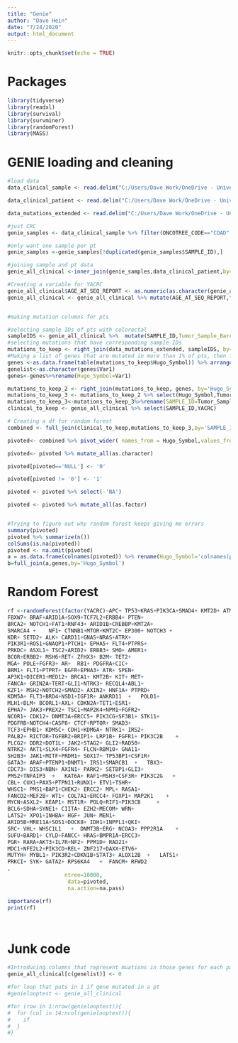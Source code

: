 ```yaml
---
title: "Genie"
author: "Dave Hein"
date: "7/24/2020"
output: html_document
---
```


```r
knitr::opts_chunk$set(echo = TRUE)
```


# Packages
```r
library(tidyverse)
library(readxl)
library(survival)
library(survminer)
library(randomForest)
library(MASS)
```


# GENIE loading and cleaning 
```r
#load data
data_clinical_sample <- read.delim("C:/Users/Dave Work/OneDrive - University of Texas Southwestern/CBio Portal/First Cbioportal Project/GENIE_and_TCGA/data_clinical_sample.txt", comment.char="#")

data_clinical_patient <- read.delim("C:/Users/Dave Work/OneDrive - University of Texas Southwestern/CBio Portal/First Cbioportal Project/GENIE_and_TCGA/data_clinical_patient.txt", comment.char="#")

data_mutations_extended <- read.delim("C:/Users/Dave Work/OneDrive - University of Texas Southwestern/CBio Portal/First Cbioportal Project/GENIE_and_TCGA/data_mutations_extended.txt")

#just CRC
genie_samples <- data_clinical_sample %>% filter(ONCOTREE_CODE=="COAD" | ONCOTREE_CODE=="READ") 

#only want one sample per pt
genie_samples <-genie_samples[!duplicated(genie_samples$SAMPLE_ID),]

#joining sample and pt data
genie_all_clinical <-inner_join(genie_samples,data_clinical_patient,by="PATIENT_ID")

#Creating a variable for YACRC
genie_all_clinical$AGE_AT_SEQ_REPORT <- as.numeric(as.character(genie_all_clinical$AGE_AT_SEQ_REPORT))
genie_all_clinical <- genie_all_clinical %>% mutate(AGE_AT_SEQ_REPORT,YACRC= ifelse(AGE_AT_SEQ_REPORT<50,1,0))


#making mutation columns for pts

#selecting sample IDs of pts with colorectal
sampleIDS <- genie_all_clinical %>%  mutate(SAMPLE_ID,Tumor_Sample_Barcode=SAMPLE_ID) %>% select(Tumor_Sample_Barcode)
#selecting mutations that have corresponding sample IDs
mutations_to_keep <- right_join(data_mutations_extended, sampleIDS, by='Tumor_Sample_Barcode')
#Making a list of genes that are mutated in more than 1% of pts, then filtering 
genes <-as.data.frame(table(mutations_to_keep$Hugo_Symbol)) %>% arrange(desc(Freq)) %>% filter(Freq>56)
genelist<-as.character(genes$Var1)
genes<-genes%>%rename(Hugo_Symbol=Var1)

mutations_to_keep_2 <- right_join(mutations_to_keep, genes, by='Hugo_Symbol')
mutations_to_keep_3 <- mutations_to_keep_2 %>% select(Hugo_Symbol,Tumor_Sample_Barcode)
mutations_to_keep_3<-mutations_to_keep_3%>%rename(SAMPLE_ID=Tumor_Sample_Barcode)
clinical_to_keep <- genie_all_clinical %>% select(SAMPLE_ID,YACRC)

# Creating a df for random forest 
combined <- full_join(clinical_to_keep,mutations_to_keep_3,by='SAMPLE_ID')

pivoted<- combined %>% pivot_wider( names_from = Hugo_Symbol,values_from = Hugo_Symbol)

pivoted<- pivoted %>% mutate_all(as.character)

pivoted[pivoted=='NULL'] <- '0'

pivoted[pivoted != '0'] <- '1' 

pivoted <- pivoted %>% select(-'NA')

pivoted <- pivoted %>% mutate_all(as.factor)


#Trying to figure out why random forest keeps giving me errors
summary(pivoted)
pivoted %>% summarize(n())
colSums(is.na(pivoted))
pivoted <- na.omit(pivoted)
a = as.data.frame(colnames(pivoted)) %>% rename(Hugo_Symbol='colnames(pivoted)')%>%mutate(a=1)
b=full_join(a,genes,by='Hugo_Symbol')


```



# Random Forest 
```r

rf <-randomForest(factor(YACRC)~APC+ TP53+KRAS+PIK3CA+SMAD4+ KMT2D+ ATM+
FBXW7+ BRAF+ARID1A+SOX9+TCF7L2+ERBB4+ PTEN+ 
BRCA2+ NOTCH1+FAT1+RNF43+ ARID1B+CREBBP+KMT2A+
SMARCA4 +    NF1+ CTNNB1+MTOR+KMT2C+ EP300+ NOTCH3 +
KDR+ SETD2+ ALK+ CARD11+GNAS+NRAS+ATRX+ 
PIK3R1+ROS1+GNAQP1+PTCH1+ EPHA5+ FLT4+PTPRS+
PRKDC+ ASXL1+ TSC2+ARID2+ ERBB3+ SMO+ AMER1+
BCOR+ERBB2+ MSH6+RET+ ZFHX3+ B2M+ TET2+ 
MGA+ POLE+FGFR3+ AR+  RB1+ PDGFRA+CIC+
BRM1+ FLT1+PTPRT+ EGFR+EPHA3+ ATR+ SPEN+ 
AP3K1+DICER1+MED12+ BRCA1+ KMT2B+ KIT+ MET+
FANCA+ GRIN2A+TERT+GLI1+NTRK3+ RECQL4+ABL1+ 
KZF1+ MSH2+NOTCH2+SMAD2+ AXIN2+ HNF1A+ PTPRD+
KDM5A+ FLT3+BRD4+NSD1+IGF1R+ ANKRD11  +   POLD1+
MLH1+BLM+ BCORL1+AXL+ CDKN2A+TET1+ESR1+ 
EPHA7+ JAK3+PREX2+ TSC1+MAP2K4+NPM1+FGFR2+
NCOR1+ CDK12+ DNMT3A+ERCC5+ PIK3CG+SF3B1+ STK11+
PDGFRB+NOTCH4+CASP8+ CTCF+RPTOR+ SMAD3+
TCF3+EPHB1+ KDM5C+ CDH1+KDM6A+ NTRK1+ IRS2+ 
PALB2+ RICTOR+TGFBR2+BRIP1+ LRP1B+ FGFR1+ PIK3C2B    +
PLCG2+ DDR2+DOT1L+ JAK2+STAG2+ GLI2+RAD50+
NTRK2+ AKT1+SLX4+FGFR4+ FLCN+RBM10+ GNA11+
SH2B3+ JAK1+MITF+PRDM1+ SOX17+ TP53BP1+CSF1R+
GATA3+ ARAF+PTENP1+DNMT1+ IRS1+SMARCB1  +   TBX3+ 
CDC73+ DIS3+NBN+ AXIN1+ PARK2+ SETBP1+GLI3+ 
PMS2+TNFAIP3  +   KAT6A+ RAF1+MSH3+CSF3R+ PIK3C2G   + 
CBL+ CUX1+PAX5+PTPN11+RUNX1+ ETV1+TSHR+ 
WHSC1+ PMS1+BAP1+CHEK2+ ERCC2+ MPL+ RASA1+
FANCD2+MEF2B+ WT1+ COL7A1+ERCC4+ FOXP1+ MAP2K1    + 
MYCN+ASXL2+ KEAP1+ MST1R+ POLQ+RIF1+PIK3CB     +
BCL6+SDHA+SYNE1+ CIITA+ EZH2+MECOM+ WRN+
LATS2+ XPO1+INHBA+ HGF+ JUN+ MEN1+   
ARID5B+MRE11A+SOS1+DOCK8+ IDH1+INPPL1+QKI+
SRC+ VHL+ WHSC1L1   +  DNMT3B+ERG+ NCOA3+ PPP2R1A    +
SUFU+BARD1+ CYLD+FANCC+ HRAS+BMPR1A+ERCC3+
PGR+ RARA+AKT3+IL7R+NF2+ PPM1D+ RAD21+
MDC1+NFE2L2+PIK3CD+REL+ ZNF217+DAXX+ETV6+ 
MUTYH+ MYBL1+ PIK3R2+CDKN1B+STAT3+ ALOX12B  +   LATS1+
PRKCI+ SYK+ GATA2+ RPS6KA4   +  FANCM+ RFWD2 
,
                  ntree=10000,
                   data=pivoted,
                   na.action=na.pass)

importance(rf)
print(rf)




```




# Junk code
```r


#Introducing columns that represent muations in those genes for each patient
genie_all_clinical[c(genelist)] <- 0

#for loop that puts in 1 if gene mutated in a pt
#genielooptest <- genie_all_clinical

#for (row in 1:nrow(genielooptest)){
#  for (col in 14:ncol(genielooptest)){
#    if
#  }
#}


```